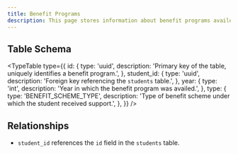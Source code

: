 ```yaml
---
title: Benefit Programs
description: This page stores information about benefit programs availed by students.
---
```


## Table Schema

<TypeTable
  type={{
    id: {
      type: 'uuid',
      description: 'Primary key of the table, uniquely identifies a benefit program.',
    },
    student_id: {
      type: 'uuid',
      description: 'Foreign key referencing the `students` table.',
    },
    year: {
      type: 'int',
      description: 'Year in which the benefit program was availed.',
    },
    type: {
      type: 'BENEFIT_SCHEME_TYPE',
      description: 'Type of benefit scheme under which the student received support.',
    },
  }}
/>

## Relationships

- `student_id` references the `id` field in the `students` table.

<Cards>
  <Card title="Go to Students Table" href="./students" />
</Cards>
